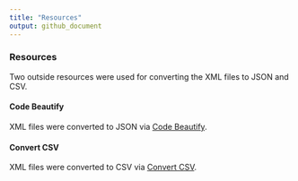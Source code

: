 ---
title: "Resources"
output: github_document
---

### Resources
Two outside resources were used for converting the XML files to JSON and CSV.

#### Code Beautify
XML files were converted to JSON via [Code Beautify](http://www.codebeautify.org).

#### Convert CSV
XML files were converted to CSV via [Convert CSV](http://www.convertcsv.com/xml-to-csv.htm).

